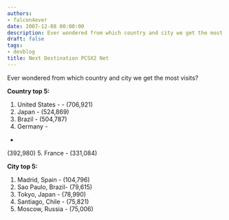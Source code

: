 ```yaml
---
authors:
- falcon4ever
date: 2007-12-08 00:00:00
description: Ever wondered from which country and city we get the most visits?
draft: false
tags:
- devblog
title: Next Destination PCSX2 Net
---
```


Ever wondered from which country and city we get the most visits?

<!-- truncate -->

**Country top 5:**

1.  United States - - (706,921)
2.  Japan -
(524,869)
3.  Brazil -
(504,787)
4.  Germany -
-
(392,980)
5.  France  -
(331,084)

**City top 5:**

1.  Madrid, Spain -
(104,796)
2.  Sao Paulo, Brazil- (79,615)
3.  Tokyo, Japan - (78,990)
4.  Santiago, Chile  - (75,821)
5.  Moscow, Russia  - (75,006)